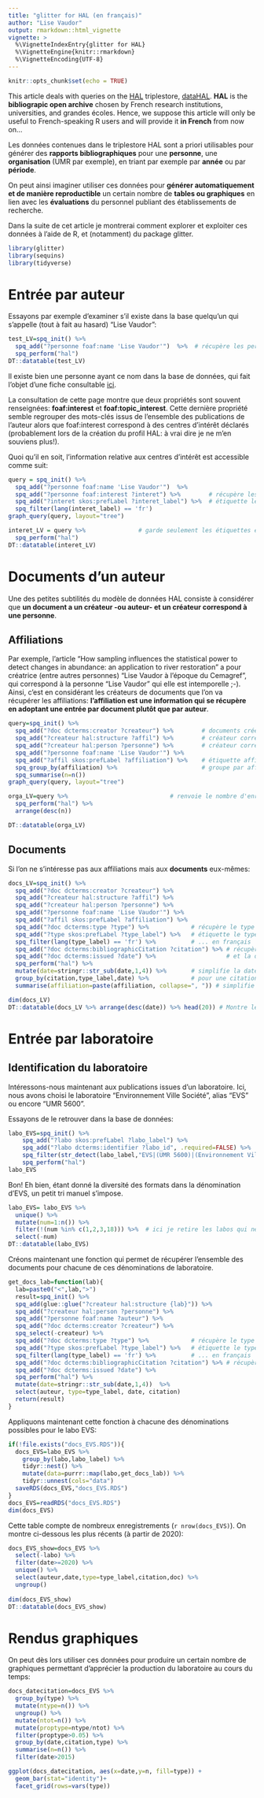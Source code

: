 ```yaml
---
title: "glitter for HAL (en français)"
author: "Lise Vaudor"
output: rmarkdown::html_vignette
vignette: >
  %\VignetteIndexEntry{glitter for HAL}
  %\VignetteEngine{knitr::rmarkdown}
  %\VignetteEncoding{UTF-8}
---
```


```r
knitr::opts_chunk$set(echo = TRUE)
```

This article deals with queries on the [HAL](https://hal.science/) triplestore, [dataHAL](https://data.hal.science/). **HAL** is the **bibliograpic open archive** chosen by French research institutions, universities, and grandes écoles. Hence, we suppose this article will only be useful to French-speaking R users and will provide it **in French** from now on...

Les données contenues dans le triplestore HAL sont a priori utilisables pour générer des **rapports bibliographiques** pour une **personne**, une **organisation** (UMR par exemple), en triant par exemple par **année** ou par **période**.

On peut ainsi imaginer utiliser ces données pour **générer automatiquement et de manière reproductible** un certain nombre de **tables ou graphiques** en lien avec les **évaluations** du personnel publiant des établissements de recherche.

Dans la suite de cet article je montrerai comment explorer et exploiter ces données à l'aide de R, et (notamment) du package glitter.

```r
library(glitter)
library(sequins)
library(tidyverse)
```


# Entrée par auteur

Essayons par exemple d'examiner s'il existe dans la base quelqu'un qui s'appelle (tout à fait au hasard) "Lise Vaudor":

```r
test_LV=spq_init() %>% 
  spq_add("?personne foaf:name 'Lise Vaudor'")  %>%  # récupère les personnes appelées "Lise Vaudor"
  spq_perform("hal")
DT::datatable(test_LV)
```

Il existe bien une personne ayant ce nom dans la base de données, qui fait l'objet d'une fiche consultable [ici](`r test_LV$personne[1]`).

La consultation de cette page montre que deux propriétés sont souvent renseignées: **foaf:interest** et **foaf:topic_interest**. Cette dernière propriété semble regrouper des mots-clés issus de l'ensemble des publications de l'auteur alors que foaf:interest correspond à des centres d'intérêt déclarés (probablement lors de la création du profil HAL: à vrai dire je ne m'en souviens plus!).

Quoi qu'il en soit, l'information relative aux centres d'intérêt est accessible comme suit:

```r
query = spq_init() %>%
  spq_add("?personne foaf:name 'Lise Vaudor'")  %>%
  spq_add("?personne foaf:interest ?interet") %>%        # récupère les centres d'intérêt
  spq_add("?interet skos:prefLabel ?interet_label") %>%  # étiquette les centres d'intérêt
  spq_filter(lang(interet_label) == 'fr')
graph_query(query, layout="tree")
```


```r
interet_LV = query %>%               # garde seulement les étiquettes en français
  spq_perform("hal")
DT::datatable(interet_LV)
```

# Documents d'un auteur

Une des petites subtilités du modèle de données HAL consiste à considérer que **un document a un créateur -ou auteur- et un créateur correspond à une personne**.

## Affiliations

Par exemple, l'article "How sampling influences the statistical power to detect changes in abundance: an application to river restoration" a pour créatrice (entre autres personnes) "Lise Vaudor à l'époque du Cemagref", qui correspond à la personne "Lise Vaudor" qui elle est intemporelle ;-). Ainsi, c'est en considérant les créateurs de documents que l'on va récupérer les affiliations: **l'affiliation est une information qui se récupère en adoptant une entrée par document plutôt que par auteur**.


```r
query=spq_init() %>%
  spq_add("?doc dcterms:creator ?createur") %>%        # documents crées par créateur
  spq_add("?createur hal:structure ?affil") %>%        # créateur correspond à une affiliation
  spq_add("?createur hal:person ?personne") %>%        # créateur correspond à une personne
  spq_add("?personne foaf:name 'Lise Vaudor'") %>%     
  spq_add("?affil skos:prefLabel ?affiliation") %>%    # étiquette affiliation
  spq_group_by(affiliation) %>%                        # groupe par affiliation
  spq_summarise(n=n())
graph_query(query, layout="tree")
```

```r
orga_LV=query %>%                             # renvoie le nombre d'enregistrements
  spq_perform("hal") %>% 
  arrange(desc(n))

DT::datatable(orga_LV) 
```

## Documents 

Si l'on ne s'intéresse pas aux affiliations mais aux **documents** eux-mêmes:

```r
docs_LV=spq_init() %>%
  spq_add("?doc dcterms:creator ?createur") %>%        
  spq_add("?createur hal:structure ?affil") %>%        
  spq_add("?createur hal:person ?personne") %>%        
  spq_add("?personne foaf:name 'Lise Vaudor'") %>%
  spq_add("?affil skos:prefLabel ?affiliation") %>%    
  spq_add("?doc dcterms:type ?type") %>%            # récupère le type de document
  spq_add("?type skos:prefLabel ?type_label") %>%   # étiquette le type de document      
  spq_filter(lang(type_label) == 'fr') %>%          # ... en français
  spq_add("?doc dcterms:bibliographicCitation ?citation") %>% # récupère la citation
  spq_add("?doc dcterms:issued ?date") %>%                    # et la date de publication
  spq_perform("hal") %>% 
  mutate(date=stringr::str_sub(date,1,4)) %>%       # simplifie la date pour ne garder que l'année
  group_by(citation,type_label,date) %>%            # pour une citation, un type, une date
  summarise(affiliation=paste(affiliation, collapse=", ")) # simplifie l'affiliation

dim(docs_LV)  
DT::datatable(docs_LV %>% arrange(desc(date)) %>% head(20)) # Montre les 20 documents les plus récents
```


# Entrée par laboratoire


## Identification du laboratoire

Intéressons-nous maintenant aux publications issues d'un laboratoire. Ici, nous avons choisi le laboratoire "Environnement Ville Société", alias "EVS" ou encore "UMR 5600".

Essayons de le retrouver dans la base de données:

```r
labo_EVS=spq_init() %>%      
    spq_add("?labo skos:prefLabel ?labo_label") %>%
    spq_add("?labo dcterms:identifier ?labo_id", .required=FALSE) %>% 
    spq_filter(str_detect(labo_label,"EVS|(UMR 5600)|(Environnement Ville Soc)")) %>%
    spq_perform("hal")
labo_EVS
```

Bon! Eh bien, étant donné la diversité des formats dans la dénomination d'EVS, un petit tri manuel s'impose.

```r
labo_EVS= labo_EVS %>% 
  unique() %>% 
  mutate(num=1:n()) %>% 
  filter(!(num %in% c(1,2,3,18))) %>%  # ici je retire les labos qui ne correspondent pas à UMR 5600 / EVS
  select(-num)
DT::datatable(labo_EVS)
```

Créons maintenant une fonction qui permet de récupérer l'ensemble des documents pour chacune de ces dénominations de laboratoire.

```r
get_docs_lab=function(lab){
  lab=paste0("<",lab,">")
  result=spq_init() %>%      
  spq_add(glue::glue("?createur hal:structure {lab}")) %>% 
  spq_add("?createur hal:person ?personne") %>%
  spq_add("?personne foaf:name ?auteur") %>%
  spq_add("?doc dcterms:creator ?createur") %>% 
  spq_select(-createur) %>%
  spq_add("?doc dcterms:type ?type") %>%            # récupère le type de document
  spq_add("?type skos:prefLabel ?type_label") %>%   # étiquette le type de document
  spq_filter(lang(type_label) == 'fr') %>%          # ... en français
  spq_add("?doc dcterms:bibliographicCitation ?citation") %>% # récupère la citation
  spq_add("?doc dcterms:issued ?date") %>%
  spq_perform("hal") %>%
  mutate(date=stringr::str_sub(date,1,4))  %>% 
  select(auteur, type=type_label, date, citation)
  return(result)
}
```

Appliquons maintenant cette fonction à chacune des dénominations possibles pour le labo EVS:

```r
if(!file.exists("docs_EVS.RDS")){
  docs_EVS=labo_EVS %>% 
    group_by(labo,labo_label) %>%
    tidyr::nest() %>% 
    mutate(data=purrr::map(labo,get_docs_lab)) %>% 
    tidyr::unnest(cols="data") 
  saveRDS(docs_EVS,"docs_EVS.RDS")
}
docs_EVS=readRDS("docs_EVS.RDS")
dim(docs_EVS)
```

Cette table compte de nombreux enregistrements (`r nrow(docs_EVS)`). On montre ci-dessous les plus récents (à partir de 2020):

```r
docs_EVS_show=docs_EVS %>% 
  select(-labo) %>%
  filter(date>=2020) %>% 
  unique() %>% 
  select(auteur,date,type=type_label,citation,doc) %>% 
  ungroup()
  
dim(docs_EVS_show)  
DT::datatable(docs_EVS_show) 
```

# Rendus graphiques

On peut dès lors utiliser ces données pour produire un certain nombre de graphiques permettant d'apprécier la production du laboratoire au cours du temps:

```r
docs_datecitation=docs_EVS %>%
  group_by(type) %>% 
  mutate(ntype=n()) %>% 
  ungroup() %>% 
  mutate(ntot=n()) %>%
  mutate(proptype=ntype/ntot) %>% 
  filter(proptype>0.05) %>% 
  group_by(date,citation,type) %>%
  summarise(n=n()) %>% 
  filter(date>2015)

ggplot(docs_datecitation, aes(x=date,y=n, fill=type)) +
  geom_bar(stat="identity")+
  facet_grid(rows=vars(type))
```

